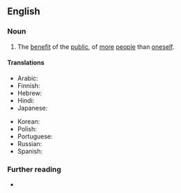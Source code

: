 ==English==

===Noun===
{{en-noun|?}}

# The [[benefit]] of the [[public]], of [[more]] [[people]] than [[oneself]].
#: {{uxi|en|for the '''greater good'''}}

====Translations====
{{trans-top|benefit of the public}}
* Arabic: {{t|ar|الصَّالِح}}
* Finnish: {{t-needed|fi}}
* Hebrew: {{t|he|טובת הכלל}}
* Hindi: {{t|hi|अधिक से अधिक अच्छे}}
* Japanese: {{t|ja|より大きな善}}
{{trans-mid}}
* Korean: {{t|ko|더 좋은}}
* Polish: {{t|pl|dobro wspólne|n}}
* Portuguese: {{t|pt|bem maior|m}}
* Russian: {{t|ru|о́бщее бла́го|n}}
* Spanish: {{t|es|bien común|m}}
{{trans-bottom}}

===Further reading===
* {{R:Longman|the greater good}}